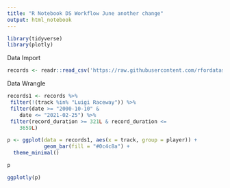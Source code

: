 ```yaml
---
title: "R Notebook DS Workflow June another change"
output: html_notebook
---
```


```r
library(tidyverse)
library(plotly)
```



Data Import 

```r
records <- readr::read_csv('https://raw.githubusercontent.com/rfordatascience/tidytuesday/master/data/2021/2021-05-25/records.csv')

```
Data Wrangle

```r
records1 <- records %>%
 filter(!(track %in% "Luigi Raceway")) %>%
 filter(date >= "2000-10-10" & 
    date <= "2021-02-25") %>%
 filter(record_duration >= 321L & record_duration <= 
    3659L) 
```


```r

p <- ggplot(data = records1, aes(x = track, group = player)) +
            geom_bar(fill = "#0c4c8a") +
  theme_minimal()

p

```


```r
ggplotly(p)
```

